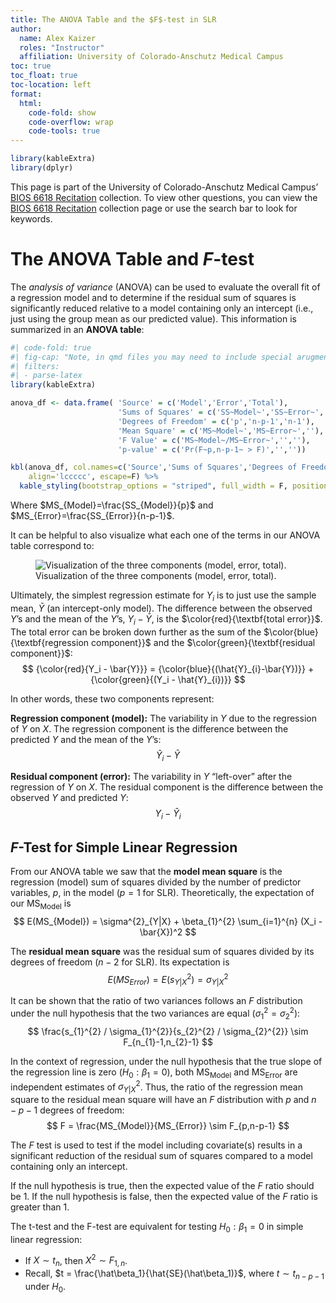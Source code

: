 ```yaml
---
title: The ANOVA Table and the $F$-test in SLR
author: 
  name: Alex Kaizer
  roles: "Instructor"
  affiliation: University of Colorado-Anschutz Medical Campus
toc: true
toc_float: true
toc-location: left
format:
  html:
    code-fold: show
    code-overflow: wrap 
    code-tools: true
---
```


```r
library(kableExtra)
library(dplyr)
```

This page is part of the University of Colorado-Anschutz Medical Campus' [BIOS 6618 Recitation](/recitation/index.qmd) collection. To view other questions, you can view the [BIOS 6618 Recitation](/recitation/index.qmd) collection page or use the search bar to look for keywords.

# The ANOVA Table and $F$-test

The *analysis of variance* (ANOVA) can be used to evaluate the overall fit of a regression model and to determine if the residual sum of squares is significantly reduced relative to a model containing only an intercept (i.e., just using the group mean as our predicted value). This information is summarized in an **ANOVA table**:

```r
#| code-fold: true
#| fig-cap: "Note, in qmd files you may need to include special arugments for fig-cap and filters (see raw code)."
#| filters:
#| - parse-latex
library(kableExtra)

anova_df <- data.frame( 'Source' = c('Model','Error','Total'),
                        'Sums of Squares' = c('SS~Model~','SS~Error~','SS~Total~'),
                        'Degrees of Freedom' = c('p','n-p-1','n-1'),
                        'Mean Square' = c('MS~Model~','MS~Error~',''),
                        'F Value' = c('MS~Model~/MS~Error~','',''),
                        'p-value' = c('Pr(F~p,n-p-1~ > F)','',''))

kbl(anova_df, col.names=c('Source','Sums of Squares','Degrees of Freedom','Mean Square','F-value','p-value'),
    align='lccccc', escape=F) %>%
  kable_styling(bootstrap_options = "striped", full_width = F, position = "left")
```

\normalsize
Where $MS_{Model}=\frac{SS_{Model}}{p}$ and $MS_{Error}=\frac{SS_{Error}}{n-p-1}$.

It can be helpful to also visualize what each one of the terms in our ANOVA table correspond to:

![Visualization of the three components (model, error, total).](rosner_partition.png)

Ultimately, the simplest regression estimate for $Y_i$ is to just use the sample mean, $\bar{Y}$ (an intercept-only model). The difference between the observed $Y$'s and the mean of the $Y$'s, $Y_i-\bar{Y}$, is the $\color{red}{\textbf{total error}}$. The total error can be broken down further as the sum of the $\color{blue}{\textbf{regression component}}$ and the $\color{green}{\textbf{residual component}}$:
$$ {\color{red}{Y_i - \bar{Y}}} = {\color{blue}{(\hat{Y}_{i}-\bar{Y})}} + {\color{green}{(Y_i - \hat{Y}_{i})}} $$

In other words, these two components represent:

**Regression component (model):** The variability in $Y$ due to the regression of $Y$ on $X$. The regression component is the difference between the predicted $Y$ and the mean of the $Y$'s:
$$ \hat{Y}_i-\bar{Y} $$

**Residual component (error):** The variability in $Y$ "left-over" after the regression of $Y$ on $X$. The residual component is the difference between the observed $Y$ and predicted $Y$:
$$ Y_i-{\hat{Y}}_i $$


## $F$-Test for Simple Linear Regression
From our ANOVA table we saw that the **model mean square** is the regression (model) sum of squares divided by the number of predictor variables, $p$, in the model ($p=1$ for SLR). Theoretically, the expectation of our MS~Model~ is
$$ E(MS_{Model}) = \sigma^{2}_{Y|X} + \beta_{1}^{2} \sum_{i=1}^{n} (X_i - \bar{X})^2 $$

The **residual mean square** was the residual sum of squares divided by its degrees of freedom ($n-2$ for SLR). Its expectation is
$$ E(MS_{Error}) = E(s_{Y|X}^{2}) = \sigma^{2}_{Y|X} $$


It can be shown that the ratio of two variances follows an $F$ distribution under the null hypothesis that the two variances are equal ($\sigma_1^2  = \sigma_2^2$):
$$ \frac{s_{1}^{2} / \sigma_{1}^{2}}{s_{2}^{2} / \sigma_{2}^{2}} \sim F_{n_{1}-1,n_{2}-1} $$

In the context of regression, under the null hypothesis that the true slope of the regression line is zero ($H_0: \beta_1=0$), both MS~Model~ and MS~Error~ are independent estimates of $\sigma^{2}_{Y|X}$. Thus, the ratio of the regression mean square to the residual mean square will have an $F$ distribution with $p$ and $n-p-1$ degrees of freedom:
$$ F = \frac{MS_{Model}}{MS_{Error}} \sim F_{p,n-p-1} $$ 


The $F$ test is used to test if the model including covariate(s) results in a significant reduction of the residual sum of squares compared to a model containing only an intercept.

If the null hypothesis is true, then the expected value of the $F$ ratio should be 1. If the null hypothesis is false, then the expected value of the $F$ ratio is greater than 1.

The t-test and the F-test are equivalent for testing $H_0: \beta_1 = 0$ in simple linear regression:

* If $X \sim t_n$, then $X^2 \sim F_{1,n}$.
* Recall, $t = \frac{\hat\beta_1}{\hat{SE}(\hat\beta_1)}$, where $t \sim t_{n-p-1}$ under $H_0$.



